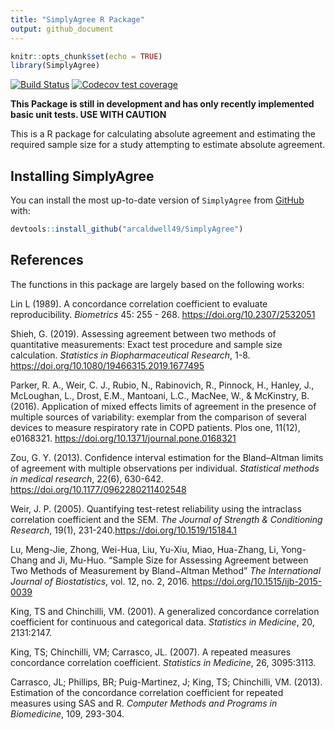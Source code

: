 ```yaml
---
title: "SimplyAgree R Package"
output: github_document
---
```


```r
knitr::opts_chunk$set(echo = TRUE)
library(SimplyAgree)
```

[![Build Status](https://travis-ci.com/arcaldwell49/SimplyAgree.svg?branch=master)](https://travis-ci.com/arcaldwell49/SimplyAgree)
[![Codecov test coverage](https://codecov.io/gh/arcaldwell49/SimplyAgree/branch/master/graph/badge.svg)](https://codecov.io/gh/arcaldwell49/SimplyAgree?branch=master)

**This Package is still in development and has only recently implemented basic unit tests. USE WITH CAUTION**

This is a R package for calculating absolute agreement and estimating the required sample size for a study attempting to estimate absolute agreement. 

## Installing SimplyAgree

You can install the most up-to-date version of `SimplyAgree` from
[GitHub](https://github.com/arcaldwell49/SimplyAgree) with:

``` r
devtools::install_github("arcaldwell49/SimplyAgree")
```

## References

The functions in this package are largely based on the following works:

Lin L (1989). A concordance correlation coefficient to evaluate reproducibility. *Biometrics* 45: 255 - 268. <https://doi.org/10.2307/2532051>

Shieh, G. (2019). Assessing agreement between two methods of quantitative measurements: Exact test procedure and sample size calculation. *Statistics in Biopharmaceutical Research*, 1-8. <https://doi.org/10.1080/19466315.2019.1677495>

Parker, R. A., Weir, C. J., Rubio, N., Rabinovich, R., Pinnock, H., Hanley, J., McLoughan, L., Drost, E.M., Mantoani, L.C., MacNee, W., & McKinstry, B. (2016). Application of mixed effects limits of agreement in the presence of multiple sources of variability: exemplar from the comparison of several devices to measure respiratory rate in COPD patients. Plos one, 11(12), e0168321. <https://doi.org/10.1371/journal.pone.0168321>

Zou, G. Y. (2013). Confidence interval estimation for the Bland–Altman limits of agreement with multiple observations per individual. *Statistical methods in medical research*, 22(6), 630-642. <https://doi.org/10.1177/0962280211402548>

Weir, J. P. (2005). Quantifying test-retest reliability using the intraclass correlation coefficient and the SEM. *The Journal of Strength & Conditioning Research*, 19(1), 231-240.<https://doi.org/10.1519/15184.1>

Lu, Meng-Jie, Zhong, Wei-Hua, Liu, Yu-Xiu, Miao, Hua-Zhang, Li, Yong-Chang and Ji, Mu-Huo. "Sample Size for Assessing Agreement between Two Methods of Measurement by Bland−Altman Method" *The International Journal of Biostatistics*, vol. 12, no. 2, 2016. <https://doi.org/10.1515/ijb-2015-0039>

King, TS and Chinchilli, VM. (2001). A generalized concordance correlation coefficient for continuous and categorical data. *Statistics in Medicine*, 20, 2131:2147.

King, TS; Chinchilli, VM; Carrasco, JL. (2007). A repeated measures concordance correlation coefficient. *Statistics in Medicine*, 26, 3095:3113.

Carrasco, JL; Phillips, BR; Puig-Martinez, J; King, TS; Chinchilli, VM. (2013). Estimation of the concordance correlation coefficient for repeated measures using SAS and R. *Computer Methods and Programs in Biomedicine*, 109, 293-304.
